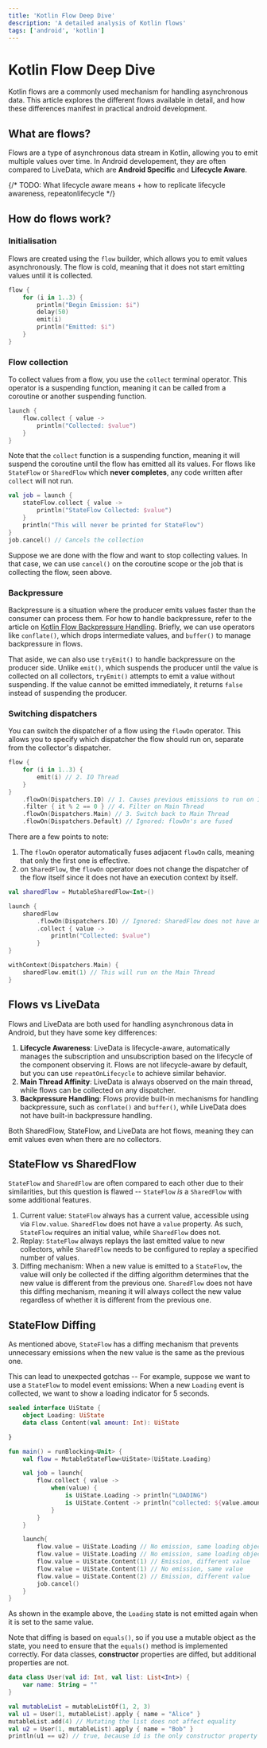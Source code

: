 ```yaml
---
title: 'Kotlin Flow Deep Dive'
description: 'A detailed analysis of Kotlin flows'
tags: ['android', 'kotlin']
---
```


# Kotlin Flow Deep Dive

Kotlin flows are a commonly used mechanism for handling asynchronous data.
This article explores the different flows available in detail, and how these differences manifest in practical android development.

## What are flows?

Flows are a type of asynchronous data stream in Kotlin, allowing you to emit multiple values over time. In Android developement,
they are often compared to LiveData, which are **Android Specific** and **Lifecycle Aware**.

{/* TODO: What lifecycle aware means + how to replicate lifecycle awareness, repeatonlifecycle */}

## How do flows work?

### Initialisation

Flows are created using the `flow` builder, which allows you to emit values asynchronously.
The flow is cold, meaning that it does not start emitting values until it is collected.

```kotlin
flow {
    for (i in 1..3) {
        println("Begin Emission: $i")
        delay(50)
        emit(i)
        println("Emitted: $i")
    }
}
```

### Flow collection

To collect values from a flow, you use the `collect` terminal operator. This operator is a suspending function, meaning it can be called from a coroutine or another suspending function.

```kotlin
launch {
    flow.collect { value ->
        println("Collected: $value")
    }
}
```

Note that the `collect` function is a suspending function, meaning it will suspend the coroutine until the flow has emitted all its values.
For flows like `StateFlow` or `SharedFlow` which **never completes**, any code written after `collect` will not run.

```kotlin
val job = launch {
    stateFlow.collect { value ->
        println("StateFlow Collected: $value")
    }
    println("This will never be printed for StateFlow")
}
job.cancel() // Cancels the collection
```

Suppose we are done with the flow and want to stop collecting values. In that case, we can use `cancel()` on the
coroutine scope or the job that is collecting the flow, seen above.

### Backpressure

Backpressure is a situation where the producer emits values faster than the consumer can process them.
For how to handle backpressure, refer to the article on [Kotlin Flow Backpressure Handling](./kotlinFlowsBackpressure.mdx).
Briefly, we can use operators like `conflate()`, which drops intermediate values, and `buffer()` to manage backpressure in flows.

That aside, we can also use `tryEmit()` to handle backpressure on the producer side. Unlike `emit()`, which
suspends the producer until the value is collected on all collectors, `tryEmit()` attempts to emit a value without suspending.
If the value cannot be emitted immediately, it returns `false` instead of suspending the producer.

### Switching dispatchers

You can switch the dispatcher of a flow using the `flowOn` operator. This allows you to specify which dispatcher the flow should run on, separate from the collector's dispatcher.

```kotlin
flow {
    for (i in 1..3) {
        emit(i) // 2. IO Thread
    }
}
    .flowOn(Dispatchers.IO) // 1. Causes previous emissions to run on IO dispatcher
    .filter { it % 2 == 0 } // 4. Filter on Main Thread
    .flowOn(Dispatchers.Main) // 3. Switch back to Main Thread
    .flowOn(Dispatchers.Default) // Ignored: flowOn's are fused
```

There are a few points to note:

1. The `flowOn` operator automatically fuses adjacent `flowOn` calls, meaning that only the first one is effective.
2. on `SharedFlow`, the `flowOn` operator does not change the dispatcher of the flow itself since it does not have an execution context by itself.

```kotlin
val sharedFlow = MutableSharedFlow<Int>()

launch {
    sharedFlow
        .flowOn(Dispatchers.IO) // Ignored: SharedFlow does not have an execution context
        .collect { value ->
            println("Collected: $value")
        }
}

withContext(Dispatchers.Main) {
    sharedFlow.emit(1) // This will run on the Main Thread
}
```

## Flows vs LiveData

Flows and LiveData are both used for handling asynchronous data in Android, but they have some key differences:

1. **Lifecycle Awareness**: LiveData is lifecycle-aware, automatically manages the subscription and unsubscription
   based on the lifecycle of the component observing it. Flows are not lifecycle-aware by default, but you can use `repeatOnLifecycle` to achieve similar behavior.
2. **Main Thread Affinity**: LiveData is always observed on the main thread, while flows can be collected on any dispatcher.
3. **Backpressure Handling**: Flows provide built-in mechanisms for handling backpressure, such as `conflate()`
   and `buffer()`, while LiveData does not have built-in backpressure handling.

Both SharedFlow, StateFlow, and LiveData are hot flows, meaning they can emit values even when there are no
collectors.

## StateFlow vs SharedFlow

`StateFlow` and `SharedFlow` are often compared to each other due to their similarities,
but this question is flawed -- `StateFlow` _is_ a `SharedFlow` with some additional features.

1. Current value: `StateFlow` always has a current value, accessible using via `Flow.value`.
   `SharedFlow` does not have a `value` property. As such, `StateFlow` requires an initial value, while `SharedFlow` does not.
2. Replay: `StateFlow` always replays the last emitted value to new collectors, while `SharedFlow` needs to be configured to replay a specified number of values.
3. Diffing mechanism: When a new value is emitted to a `StateFlow`, the value will only be collected if the diffing algorithm determines that the new value is different from the previous one. `SharedFlow` does not have this diffing mechanism, meaning it will always collect the new value regardless of whether it is different from the previous one.

## StateFlow Diffing

As mentioned above, `StateFlow` has a diffing mechanism that prevents unnecessary emissions when the new value is the same as the previous one.

This can lead to unexpected gotchas -- For example, suppose we want to use a `StateFlow` to model event emissions:
When a new `Loading` event is collected, we want to show a loading indicator for 5 seconds.

```kotlin
sealed interface UiState {
    object Loading: UiState
    data class Content(val amount: Int): UiState

}

fun main() = runBlocking<Unit> {
    val flow = MutableStateFlow<UiState>(UiState.Loading)

    val job = launch{
        flow.collect { value ->
            when(value) {
                is UiState.Loading -> println("LOADING")
                is UiState.Content -> println("collected: ${value.amount}")
            }
        }
    }

    launch{
        flow.value = UiState.Loading // No emission, same loading object
        flow.value = UiState.Loading // No emission, same loading object
        flow.value = UiState.Content(1) // Emission, different value
        flow.value = UiState.Content(1) // No emission, same value
        flow.value = UiState.Content(2) // Emission, different value
        job.cancel()
    }
}
```

As shown in the example above, the `Loading` state is not emitted again when it is set to the same value.

Note that diffing is based on `equals()`, so if you use a mutable object as the state, you need to
ensure that the `equals()` method is implemented correctly. For data classes, **constructor** properties are diffed, but additional properties are not.

```kotlin
data class User(val id: Int, val list: List<Int>) {
    var name: String = ""
}

val mutableList = mutableListOf(1, 2, 3)
val u1 = User(1, mutableList).apply { name = "Alice" }
mutableList.add(4) // Mutating the list does not affect equality
val u2 = User(1, mutableList).apply { name = "Bob" }
println(u1 == u2) // true, because id is the only constructor property
```
